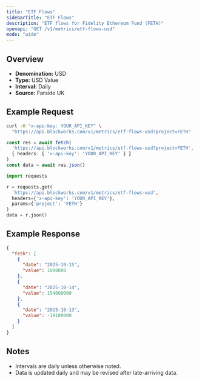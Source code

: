 ```yaml
---
title: "ETF Flows"
sidebarTitle: "ETF Flows"
description: "ETF flows for Fidelity Ethereum Fund (FETH)"
openapi: "GET /v1/metrics/etf-flows-usd"
mode: "wide"
---
```


## Overview

- **Denomination:** USD
- **Type:** USD Value
- **Interval:** Daily
- **Source:** Farside UK

## Example Request

<CodeGroup>

```bash cURL
curl -H "x-api-key: YOUR_API_KEY" \
  "https://api.blockworks.com/v1/metrics/etf-flows-usd?project=FETH"
```

```typescript TypeScript
const res = await fetch(
  'https://api.blockworks.com/v1/metrics/etf-flows-usd?project=FETH',
  { headers: { 'x-api-key': 'YOUR_API_KEY' } }
)
const data = await res.json()
```

```python Python
import requests

r = requests.get(
  'https://api.blockworks.com/v1/metrics/etf-flows-usd',
  headers={'x-api-key': 'YOUR_API_KEY'},
  params={'project': 'FETH'}
)
data = r.json()
```

</CodeGroup>

## Example Response

```json
{
  "feth": [
    {
      "date": "2025-10-15",
      "value": 1000000
    },
    {
      "date": "2025-10-14",
      "value": 154600000
    },
    {
      "date": "2025-10-13",
      "value": -19100000
    }
  ]
}
```

## Notes
- Intervals are daily unless otherwise noted.
- Data is updated daily and may be revised after late-arriving data.